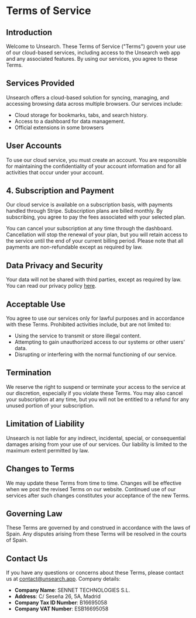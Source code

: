 # Terms of Service

## Introduction

Welcome to Unsearch. These Terms of Service ("Terms") govern your use of our cloud-based services, including access to the Unsearch web app and any associated features. By using our services, you agree to these Terms.

## Services Provided

Unsearch offers a cloud-based solution for syncing, managing, and accessing browsing data across multiple browsers. Our services include:

- Cloud storage for bookmarks, tabs, and search history.
- Access to a dashboard for data management.
- Official extensions in some browsers

## User Accounts

To use our cloud service, you must create an account. You are responsible for maintaining the confidentiality of your account information and for all activities that occur under your account.

## 4. Subscription and Payment

Our cloud service is available on a subscription basis, with payments handled through Stripe. Subscription plans are billed monthly. By subscribing, you agree to pay the fees associated with your selected plan.

You can cancel your subscription at any time through the dashboard. Cancellation will stop the renewal of your plan, but you will retain access to the service until the end of your current billing period. Please note that all payments are non-refundable except as required by law.

## Data Privacy and Security

Your data will not be shared with third parties, except as required by law. You can read our privacy policy [here](/product/privacy).

## Acceptable Use

You agree to use our services only for lawful purposes and in accordance with these Terms. Prohibited activities include, but are not limited to:

- Using the service to transmit or store illegal content.
- Attempting to gain unauthorized access to our systems or other users' data.
- Disrupting or interfering with the normal functioning of our service.

## Termination

We reserve the right to suspend or terminate your access to the service at our discretion, especially if you violate these Terms. You may also cancel your subscription at any time, but you will not be entitled to a refund for any unused portion of your subscription.

## Limitation of Liability

Unsearch is not liable for any indirect, incidental, special, or consequential damages arising from your use of our services. Our liability is limited to the maximum extent permitted by law.

## Changes to Terms

We may update these Terms from time to time. Changes will be effective when we post the revised Terms on our website. Continued use of our services after such changes constitutes your acceptance of the new Terms.

## Governing Law

These Terms are governed by and construed in accordance with the laws of Spain. Any disputes arising from these Terms will be resolved in the courts of Spain.

## Contact Us

If you have any questions or concerns about these Terms, please contact us at contact@unsearch.app.
Company details:

- **Company Name**: SENNET TECHNOLOGIES S.L.
- **Address**: C/ Seseña 26, 5A, Madrid
- **Company Tax ID Number**: B16695058
- **Company VAT Number**: ESB16695058
